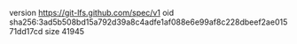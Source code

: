 version https://git-lfs.github.com/spec/v1
oid sha256:3ad5b508bd15a792d39a8c4adfe1af088e6e99af8c228dbeef2ae01571dd17cd
size 41945
